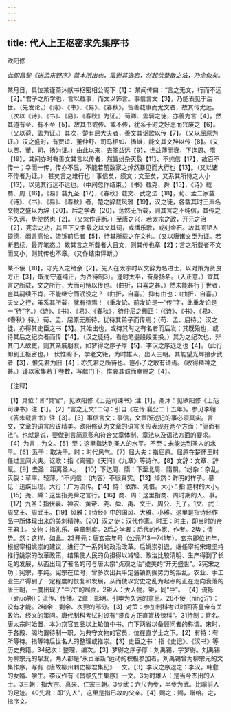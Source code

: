 ```yaml
---
---
---
```

title: 代人上王枢密求先集序书
---



欧阳修

*此即昌黎《送孟东野序》蓝本所出也，虽逊其逸宕，然起伏整散之法，乃全似矣。*

某月日，具位某谨斋沐献书枢密相公阁下【1】：
某闻传曰：“言之无文，行而不远【2】。”君子之所学也，言以载事，而文以饰言。事信言文【3】，乃能表见于后世。（先发论。）《诗》、《书》、《易》、《春秋》，皆善载事而尤文者，故其传尤远。（次以《诗》、《书》、《易》、《春秋》为证。）荀卿、孟轲之徒，亦善为言【4】，然其道有至、有不至【5】。故其书或传、或不传，犹系于时之好恶而兴废之【6】。（又以荷、孟为证。）其次，楚有屈大夫者，善文其讴歌以传【7】。（又以屈原为证。）汉之盛时，有贾谊、董仲舒、司马相如、扬雄，能文其文辞以传【8】。（又以贾、董、司、扬为证。）由此以来，去圣益远【9】，世益薄而衰，下迄周、隋【19】，其间亦时有善文其言以传者，然皆纷杂灭裂【11】、不纯信【17】，故百不传一；幸而一传，传亦不显，不能若前数家之焯然暴见而大行也【13】。（又以诸不传者为证。）
甚矣言之难行也！事信矣，须文；文至矣，又系其所恃之大小【13】，以见其行远不远也。（中间忽作结束。）《书》载尧、舜【15】，《诗》载商、周【16】，《易》载九圣【17】，《春秋》载文、武之法【18】，荀、孟二家载《诗》、《书》、《易》、《春秋》者，楚之辞载风雅【19】，汉之徒，各载其时王声名文物之盛以为辞【20】。后之学者【20】，荡然无所载，则其言之不纯信，其传之不久远，势使然也【2】。（又忽作评断。）至唐之兴，若太宗之政，开元之治【2】，宪宗之功，其臣下又争载之以文其词，或播乐歌，或刻金石。故其间钜人硕德，闳言高论，流铄前后者【5】，恃其所载之在文也。（又以唐诸文臣为证。若断若续，最弄笔态。）故其言之所载者大且文，则其传也章【2】；言之所载者不文而又小，则其传也不章。（又作结束评断。）

某不佞【18】，守先人之绪余【2】。先人在太宗时以文辞为名进士，以对策为贤良方正【3】，既而守道纯正，为贤待制3）。逢时太平，奋身扬名。（入正意。）宜其言之所载，文之所行，大而可恃以传也。（曲折，自喜之甚。）然未能甚行于世者，岂其嗣续不肖，不能继守而泯没之？（曲折，自喜。）抑有由也：（曲折，自喜。）夫文之行，虽系其所载，犹有待焉！（重发论。前发论是一“传”字，此重发论是一“待”字。）《诗》、《书》、《易》、《春秋》，待仲尼之删正；（《诗》、《书》、《易》、《春秋》待。）荀、孟、屈原无所待，犹待其弟子而传焉；（苟、孟、屈待。）汉之徒，亦得其史臣之书【3】。其始出也，或待其时之有名者而后发；其既殁也，或待其后之纪次者而传【14】。（汉之徒待。看他笔墨段段变换。）其为之纪次也，非其门人故吏，则其亲戚朋友，如梦得之序子厚【5】、李汉之序退之也【4】。（此行卸到王枢密也。）
伏惟阁下，学老文钜，为时雄人，出人三朝。其能望光辉接步武者【3】，惟先君为旧【4】；亦先君之所待也。岂小子之敢有请焉。（收得精神之甚。）谨以家集若干卷数，写献门下，惟哀其诚而幸赐之【4】。

【注释】

【1】具位：即“具官”，见欧阳修《上范司谏书》注【1】。斋沐：见欧阳修《上范司谏书》注【1】。【2】“言之无文”二句：引自《左传·襄公二十五年》。参见李翱《答朱载言书》注【3】。【3】事信言文：事信，文章所述记的事必须真实。言文，文章的语言应该精美。欧阳修认为文章的语言关应表现在两个方面：“简面有法”。也就是说，要做到言简意赅和符合文章体制、章法以及语法方面的要求。【4】为言：为文。【5】至：这里指达到圣人的水平。不至：未能达到圣人的水平。【6】系于：取决于。时：时代风气。【7】屈大夫：指屈原。屈原在楚怀王时任过三间大夫。讴歌：指《离骚》《天问》《九章》等诗作。【8】文辞：文章、辞赋。【9】去圣：距离圣人。
【10】下迄周、隋：下至北周、隋朝。1纷杂：杂乱。灭裂：草率、轻薄。1不纯信：（内容）不很真实。【13】焯然：鲜明的样子。暴见：迅疾出现。大行：广为流传。【14】恃：依靠、凭借。大小：指
题材的大小。【15】尧、舜：这里指尧舜之言行。【16】商、周：这里指商、周时期的人、事。【17】九圣：指伏羲、神农、黄帝、尧、舜、禹、文王、周公、孔子。1文、武：周文王、周武王。【19】风雅：《诗经》中的国风、大雅、小雅。这里是指诗经作品中所体现出来的美刺精神。【20】汉之徒：汉代作家。时王：时主，即当时的帝王君主。文物：指礼乐、典章制度。2后之学者：后代的作家、作者。2势：情势。然：这样、如此。23开元：唐玄宗年号（公元713—741年）。玄宗即位初年，根据宰相姚崇的建议，进行了一系列的政治改革。后姚崇引退，继任宰相宋璟坚持推行姚崇的改革政策，结果使人民的负担得以减轻、政治比较清明、生产得到了长足的发展，从面出现了著名的可与唐太宗“贞观之治”媲美的“开无盛世”。2宪宋之功；宪宗，李纯。宪宗在位时，曾多次出兵平定藩镇割据势力的叛乱，农业、手工业生产得到了一定程度的恢复和发展，从而使以安史之乱为起点的正在走向衰落的唐王朝，一度出现了“中兴”的局面。2钜人：大人物。钜，同“巨”。
【4】流铄（shuò朔）：流传、传播。2章：彰明。引申为久远的意思。28不佞（nìng泞）：没有才能。2绪余：剩余、次要的部分。【3】对策：参加制科考试时回答皇帝有关政治、经义的策问。唐代制科考试时设有“贤良方正直盲极谏科”。31待制：官名。唐太宗时始置，本为京官五品以上轮值中书、门下两省以备顾问者的称谓。宋时，于各殿、阁均置待制一职，为典守文物的官员，位在直学士之下。【2】有特：有所等待。指等特后世名人的整理或推崇。【3】史臣之书：指《史记》、《汉书》等历史典籍。34纪次：整理、编次。【3】梦得之序子厚：刘禹锡，字梦得。刘禹锡为柳宗元的挚友，两人都是“永贞革新”运动的积极参加者。刘禹锡曾为柳宗元的文集作序，写有《唐故柳州刺史柳君集纪》一文。【3】李汉之序退之：李汉，韩愈的女婿、学生。李汉作有《昌黎先生集序》一文。3为时雄人：是当今杰出的人士。3三朝：指大宗、真来、仁宗三朝。3步武：六尺为步，半步为武。比喻前人的足迹。40先君：即“先人”，这里是指已故的父亲。【4】赐之：赐，赠给。之，指序文。